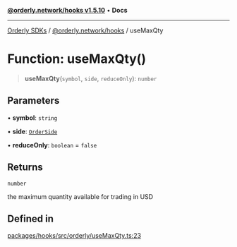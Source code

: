 [**@orderly.network/hooks v1.5.10**](/sdks/tech-doc/@orderly.network/hooks/README) • **Docs**

***

[Orderly SDKs](/sdks/tech-doc/packages) / [@orderly.network/hooks](/sdks/tech-doc/@orderly.network/hooks/README) / useMaxQty

# Function: useMaxQty()

> **useMaxQty**(`symbol`, `side`, `reduceOnly`): `number`

## Parameters

• **symbol**: `string`

• **side**: [`OrderSide`](/sdks/tech-doc/@orderly.network/types/enumerations/OrderSide)

• **reduceOnly**: `boolean` = `false`

## Returns

`number`

the maximum quantity available for trading in USD

## Defined in

[packages/hooks/src/orderly/useMaxQty.ts:23](https://github.com/OrderlyNetwork/js-sdk/blob/554ae704783e3b83c40bb234a899e8f02987d9b6/packages/hooks/src/orderly/useMaxQty.ts#L23)
